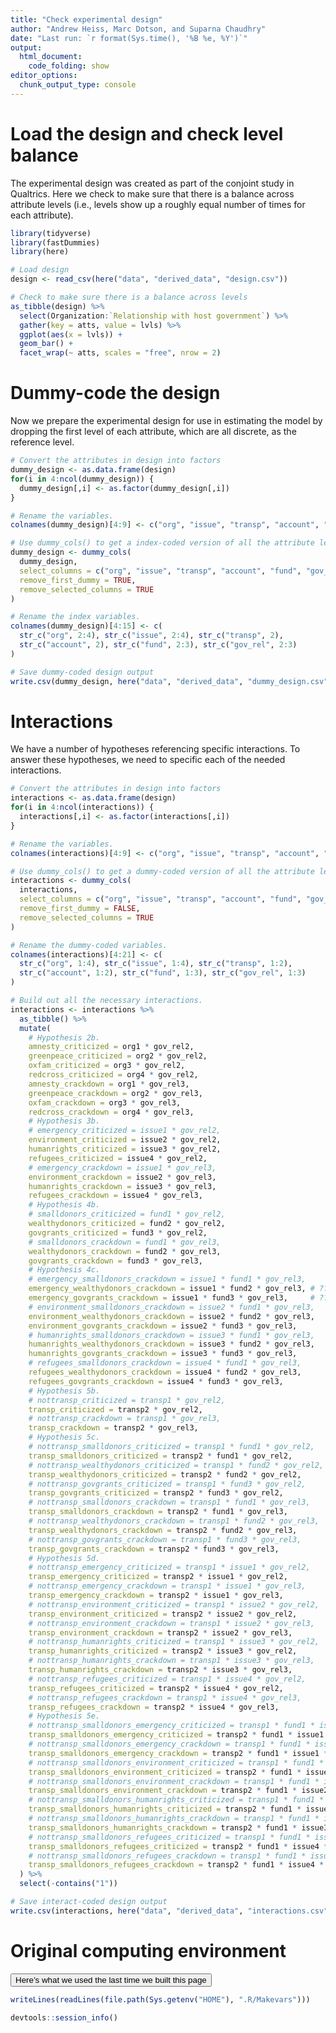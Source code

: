 ```yaml
---
title: "Check experimental design"
author: "Andrew Heiss, Marc Dotson, and Suparna Chaudhry"
date: "Last run: `r format(Sys.time(), '%B %e, %Y')`"
output: 
  html_document:
    code_folding: show
editor_options: 
  chunk_output_type: console
---
```


# Load the design and check level balance

The experimental design was created as part of the conjoint study in Qualtrics. Here we check to make sure that there is a balance across attribute levels (i.e., levels show up a roughly equal number of times for each attribute).

```r
library(tidyverse)
library(fastDummies)
library(here)

# Load design
design <- read_csv(here("data", "derived_data", "design.csv"))

# Check to make sure there is a balance across levels
as_tibble(design) %>%
  select(Organization:`Relationship with host government`) %>%
  gather(key = atts, value = lvls) %>%
  ggplot(aes(x = lvls)) +
  geom_bar() +
  facet_wrap(~ atts, scales = "free", nrow = 2)
```


# Dummy-code the design

Now we prepare the experimental design for use in estimating the model by dropping the first level of each attribute, which are all discrete, as the reference level.

```r
# Convert the attributes in design into factors
dummy_design <- as.data.frame(design)
for(i in 4:ncol(dummy_design)) {
  dummy_design[,i] <- as.factor(dummy_design[,i])
}

# Rename the variables.
colnames(dummy_design)[4:9] <- c("org", "issue", "transp", "account", "fund", "gov_rel")

# Use dummy_cols() to get a index-coded version of all the attribute levels.
dummy_design <- dummy_cols(
  dummy_design,
  select_columns = c("org", "issue", "transp", "account", "fund", "gov_rel"),
  remove_first_dummy = TRUE,
  remove_selected_columns = TRUE
)

# Rename the index variables.
colnames(dummy_design)[4:15] <- c(
  str_c("org", 2:4), str_c("issue", 2:4), str_c("transp", 2),
  str_c("account", 2), str_c("fund", 2:3), str_c("gov_rel", 2:3)
)

# Save dummy-coded design output
write.csv(dummy_design, here("data", "derived_data", "dummy_design.csv"))
```


# Interactions

We have a number of hypotheses referencing specific interactions. To answer these hypotheses, we need to specific each of the needed interactions.

```r
# Convert the attributes in design into factors
interactions <- as.data.frame(design)
for(i in 4:ncol(interactions)) {
  interactions[,i] <- as.factor(interactions[,i])
}

# Rename the variables.
colnames(interactions)[4:9] <- c("org", "issue", "transp", "account", "fund", "gov_rel")

# Use dummy_cols() to get a dummy-coded version of all the attribute levels.
interactions <- dummy_cols(
  interactions, 
  select_columns = c("org", "issue", "transp", "account", "fund", "gov_rel"),
  remove_first_dummy = FALSE,
  remove_selected_columns = TRUE
)

# Rename the dummy-coded variables.
colnames(interactions)[4:21] <- c(
  str_c("org", 1:4), str_c("issue", 1:4), str_c("transp", 1:2), 
  str_c("account", 1:2), str_c("fund", 1:3), str_c("gov_rel", 1:3)
)

# Build out all the necessary interactions.
interactions <- interactions %>% 
  as_tibble() %>% 
  mutate(
    # Hypothesis 2b.
    amnesty_criticized = org1 * gov_rel2,
    greenpeace_criticized = org2 * gov_rel2,
    oxfam_criticized = org3 * gov_rel2,
    redcross_criticized = org4 * gov_rel2,
    amnesty_crackdown = org1 * gov_rel3,
    greenpeace_crackdown = org2 * gov_rel3,
    oxfam_crackdown = org3 * gov_rel3,
    redcross_crackdown = org4 * gov_rel3,
    # Hypothesis 3b.
    # emergency_criticized = issue1 * gov_rel2,
    environment_criticized = issue2 * gov_rel2,
    humanrights_criticized = issue3 * gov_rel2,
    refugees_criticized = issue4 * gov_rel2,
    # emergency_crackdown = issue1 * gov_rel3,
    environment_crackdown = issue2 * gov_rel3,
    humanrights_crackdown = issue3 * gov_rel3,
    refugees_crackdown = issue4 * gov_rel3,
    # Hypothesis 4b.
    # smalldonors_criticized = fund1 * gov_rel2,
    wealthydonors_criticized = fund2 * gov_rel2,
    govgrants_criticized = fund3 * gov_rel2,
    # smalldonors_crackdown = fund1 * gov_rel3,
    wealthydonors_crackdown = fund2 * gov_rel3,
    govgrants_crackdown = fund3 * gov_rel3,
    # Hypothesis 4c.
    # emergency_smalldonors_crackdown = issue1 * fund1 * gov_rel3,
    emergency_wealthydonors_crackdown = issue1 * fund2 * gov_rel3, # ??????
    emergency_govgrants_crackdown = issue1 * fund3 * gov_rel3,     # ??????
    # environment_smalldonors_crackdown = issue2 * fund1 * gov_rel3,
    environment_wealthydonors_crackdown = issue2 * fund2 * gov_rel3,
    environment_govgrants_crackdown = issue2 * fund3 * gov_rel3,
    # humanrights_smalldonors_crackdown = issue3 * fund1 * gov_rel3,
    humanrights_wealthydonors_crackdown = issue3 * fund2 * gov_rel3,
    humanrights_govgrants_crackdown = issue3 * fund3 * gov_rel3,
    # refugees_smalldonors_crackdown = issue4 * fund1 * gov_rel3,
    refugees_wealthydonors_crackdown = issue4 * fund2 * gov_rel3,
    refugees_govgrants_crackdown = issue4 * fund3 * gov_rel3,
    # Hypothesis 5b.
    # nottransp_criticized = transp1 * gov_rel2,
    transp_criticized = transp2 * gov_rel2,
    # nottransp_crackdown = transp1 * gov_rel3,
    transp_crackdown = transp2 * gov_rel3,
    # Hypothesis 5c.
    # nottransp_smalldonors_criticized = transp1 * fund1 * gov_rel2,
    transp_smalldonors_criticized = transp2 * fund1 * gov_rel2,
    # nottransp_wealthydonors_criticized = transp1 * fund2 * gov_rel2,
    transp_wealthydonors_criticized = transp2 * fund2 * gov_rel2,
    # nottransp_govgrants_criticized = transp1 * fund3 * gov_rel2,
    transp_govgrants_criticized = transp2 * fund3 * gov_rel2,
    # nottransp_smalldonors_crackdown = transp1 * fund1 * gov_rel3,
    transp_smalldonors_crackdown = transp2 * fund1 * gov_rel3,
    # nottransp_wealthydonors_crackdown = transp1 * fund2 * gov_rel3,
    transp_wealthydonors_crackdown = transp2 * fund2 * gov_rel3,
    # nottransp_govgrants_crackdown = transp1 * fund3 * gov_rel3,
    transp_govgrants_crackdown = transp2 * fund3 * gov_rel3,
    # Hypothesis 5d.
    # nottransp_emergency_criticized = transp1 * issue1 * gov_rel2,
    transp_emergency_criticized = transp2 * issue1 * gov_rel2,
    # nottransp_emergency_crackdown = transp1 * issue1 * gov_rel3,
    transp_emergency_crackdown = transp2 * issue1 * gov_rel3,
    # nottransp_environment_criticized = transp1 * issue2 * gov_rel2,
    transp_environment_criticized = transp2 * issue2 * gov_rel2,
    # nottransp_environment_crackdown = transp1 * issue2 * gov_rel3,
    transp_environment_crackdown = transp2 * issue2 * gov_rel3,
    # nottransp_humanrights_criticized = transp1 * issue3 * gov_rel2,
    transp_humanrights_criticized = transp2 * issue3 * gov_rel2,
    # nottransp_humanrights_crackdown = transp1 * issue3 * gov_rel3,
    transp_humanrights_crackdown = transp2 * issue3 * gov_rel3,
    # nottransp_refugees_criticized = transp1 * issue4 * gov_rel2,
    transp_refugees_criticized = transp2 * issue4 * gov_rel2,
    # nottransp_refugees_crackdown = transp1 * issue4 * gov_rel3,
    transp_refugees_crackdown = transp2 * issue4 * gov_rel3,
    # Hypothesis 5e.
    # nottransp_smalldonors_emergency_criticized = transp1 * fund1 * issue1 * gov_rel2,
    transp_smalldonors_emergency_criticized = transp2 * fund1 * issue1 * gov_rel2,
    # nottransp_smalldonors_emergency_crackdown = transp1 * fund1 * issue1 * gov_rel3,
    transp_smalldonors_emergency_crackdown = transp2 * fund1 * issue1 * gov_rel3,
    # nottransp_smalldonors_environment_criticized = transp1 * fund1 * issue2 * gov_rel2,
    transp_smalldonors_environment_criticized = transp2 * fund1 * issue2 * gov_rel2,
    # nottransp_smalldonors_environment_crackdown = transp1 * fund1 * issue2 * gov_rel3,
    transp_smalldonors_environment_crackdown = transp2 * fund1 * issue2 * gov_rel3,
    # nottransp_smalldonors_humanrights_criticized = transp1 * fund1 * issue3 * gov_rel2,
    transp_smalldonors_humanrights_criticized = transp2 * fund1 * issue3 * gov_rel2,
    # nottransp_smalldonors_humanrights_crackdown = transp1 * fund1 * issue3 * gov_rel3,
    transp_smalldonors_humanrights_crackdown = transp2 * fund1 * issue3 * gov_rel3,
    # nottransp_smalldonors_refugees_criticized = transp1 * fund1 * issue4 * gov_rel2,
    transp_smalldonors_refugees_criticized = transp2 * fund1 * issue4 * gov_rel2,
    # nottransp_smalldonors_refugees_crackdown = transp1 * fund1 * issue4 * gov_rel3,
    transp_smalldonors_refugees_crackdown = transp2 * fund1 * issue4 * gov_rel3
  ) %>% 
  select(-contains("1"))

# Save interact-coded design output
write.csv(interactions, here("data", "derived_data", "interactions.csv"))
```


# Original computing environment

<button data-toggle="collapse" data-target="#sessioninfo" class="btn btn-primary btn-md btn-info">Here's what we used the last time we built this page</button>

<div id="sessioninfo" class="collapse">

```r
writeLines(readLines(file.path(Sys.getenv("HOME"), ".R/Makevars")))

devtools::session_info()
```

</div>  
